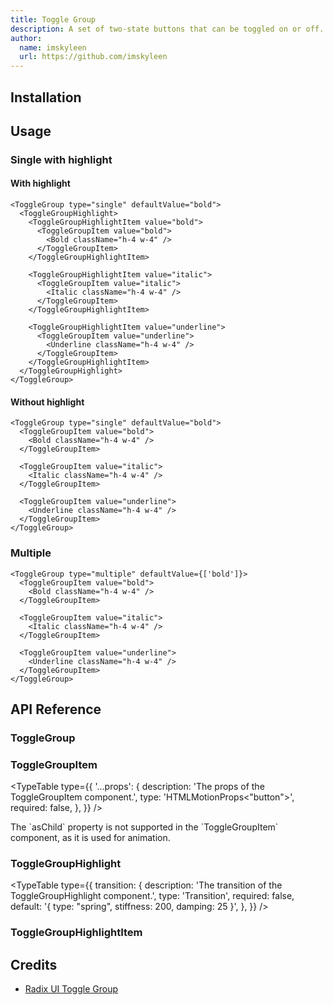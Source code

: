 ```yaml
---
title: Toggle Group
description: A set of two-state buttons that can be toggled on or off.
author:
  name: imskyleen
  url: https://github.com/imskyleen
---
```


<ComponentPreview name="demo-primitives-radix-toggle-group" />

## Installation

<ComponentInstallation name="primitives-radix-toggle-group" />

## Usage

### Single with highlight

#### With highlight

```tsx
<ToggleGroup type="single" defaultValue="bold">
  <ToggleGroupHighlight>
    <ToggleGroupHighlightItem value="bold">
      <ToggleGroupItem value="bold">
        <Bold className="h-4 w-4" />
      </ToggleGroupItem>
    </ToggleGroupHighlightItem>

    <ToggleGroupHighlightItem value="italic">
      <ToggleGroupItem value="italic">
        <Italic className="h-4 w-4" />
      </ToggleGroupItem>
    </ToggleGroupHighlightItem>

    <ToggleGroupHighlightItem value="underline">
      <ToggleGroupItem value="underline">
        <Underline className="h-4 w-4" />
      </ToggleGroupItem>
    </ToggleGroupHighlightItem>
  </ToggleGroupHighlight>
</ToggleGroup>
```

#### Without highlight

```tsx
<ToggleGroup type="single" defaultValue="bold">
  <ToggleGroupItem value="bold">
    <Bold className="h-4 w-4" />
  </ToggleGroupItem>

  <ToggleGroupItem value="italic">
    <Italic className="h-4 w-4" />
  </ToggleGroupItem>

  <ToggleGroupItem value="underline">
    <Underline className="h-4 w-4" />
  </ToggleGroupItem>
</ToggleGroup>
```

### Multiple

```tsx
<ToggleGroup type="multiple" defaultValue={['bold']}>
  <ToggleGroupItem value="bold">
    <Bold className="h-4 w-4" />
  </ToggleGroupItem>

  <ToggleGroupItem value="italic">
    <Italic className="h-4 w-4" />
  </ToggleGroupItem>

  <ToggleGroupItem value="underline">
    <Underline className="h-4 w-4" />
  </ToggleGroupItem>
</ToggleGroup>
```

## API Reference

### ToggleGroup

<ExternalLink
  href="https://www.radix-ui.com/primitives/docs/components/toggle-group#root"
  text="Radix UI API Reference - ToggleGroup.Root"
/>

### ToggleGroupItem

<ExternalLink
  href="https://www.radix-ui.com/primitives/docs/components/toggle-group#item"
  text="Radix UI API Reference - ToggleGroup.Item"
/>

<TypeTable
  type={{
    '...props': {
      description: 'The props of the ToggleGroupItem component.',
      type: 'HTMLMotionProps<"button">',
      required: false,
    },
  }}
/>

<Callout type="info">
  The `asChild` property is not supported in the `ToggleGroupItem` component, as
  it is used for animation.
</Callout>

### ToggleGroupHighlight

<ExternalLink
  href="https://animate-ui.com/docs/primitives/effects/highlight#highlight"
  text="Animate UI API Reference - Highlight"
/>

<TypeTable
  type={{
    transition: {
      description: 'The transition of the ToggleGroupHighlight component.',
      type: 'Transition',
      required: false,
      default: '{ type: "spring", stiffness: 200, damping: 25 }',
    },
  }}
/>

### ToggleGroupHighlightItem

<ExternalLink
  href="https://animate-ui.com/docs/primitives/effects/highlight#highlightitem"
  text="Animate UI API Reference - HighlightItem"
/>

## Credits

- [Radix UI Toggle Group](https://www.radix-ui.com/primitives/docs/components/toggle-group)
